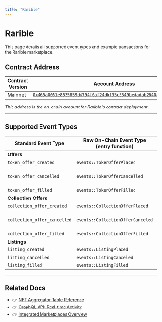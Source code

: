 ```yaml
---
title: "Rarible"
---
```



# Rarible

<Callout type="info">
This page details all supported event types and example transactions for the Rarible marketplace.
</Callout>

## Contract Address

| Contract Version | Account Address |
|-----------------|----------------|
| Mainnet | [`0x465a0051e8535859d4794f0af24dbf35c5349bedadab26404b20b825035ee790`](https://explorer.aptoslabs.com/account/0x465a0051e8535859d4794f0af24dbf35c5349bedadab26404b20b825035ee790/modules/code/events?network=mainnet) |

*This address is the on-chain account for Rarible's contract deployment.*

---

## Supported Event Types

| Standard Event Type | Raw On-Chain Event Type (entry function) | Example Txn Version |
|--------------------|------------------------------------------|--------------------|
| **Offers** | | |
| `token_offer_created` | `events::TokenOfferPlaced` | [1647787967](https://explorer.aptoslabs.com/txn/1647787967?network=mainnet) |
| `token_offer_cancelled` | `events::TokenOfferCancelled` | _No example provided (optional)_ |
| `token_offer_filled` | `events::TokenOfferFilled` | [1647790684](https://explorer.aptoslabs.com/txn/1647790684?network=mainnet) |
| **Collection Offers** | | |
| `collection_offer_created` | `events::CollectionOfferPlaced` | [2202390104](https://explorer.aptoslabs.com/txn/2202390104?network=mainnet) |
| `collection_offer_cancelled` | `events::CollectionOfferCanceled` | _No example provided (optional)_ |
| `collection_offer_filled` | `events::CollectionOfferFilled` | [2205653354](https://explorer.aptoslabs.com/txn/2205653354?network=mainnet) |
| **Listings** | | |
| `listing_created` | `events::ListingPlaced` | [2417694028](https://explorer.aptoslabs.com/txn/2417694028?network=mainnet) |
| `listing_cancelled` | `events::ListingCanceled` | [2403151598](https://explorer.aptoslabs.com/txn/2403151598?network=mainnet) |
| `listing_filled` | `events::ListingFilled` | [2395762995](https://explorer.aptoslabs.com/txn/2395762995?network=mainnet) |

---

## Related Docs

- 👉 [NFT Aggregator Table Reference](../nft-aggregator-table-reference.mdx)
- 👉 [GraphQL API: Real-time Activity](../graphql-api.mdx)
- 👉 [Integrated Marketplaces Overview](./index.mdx)